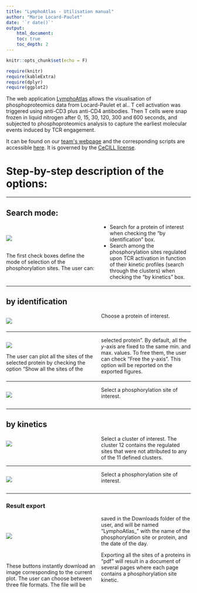 ```yaml
---
title: "LymphoAtlas - Utilisation manual"
author: "Marie Locard-Paulet"
date: '`r date()`' 
output: 
    html_document:
    toc: true
    toc_depth: 2
---
```



<style>
  .col2 {
    columns: 2 200px;         /* number of columns and width in pixels*/
    -webkit-columns: 2 200px; /* chrome, safari */
    -moz-columns: 2 200px;    /* firefox */
  }
</style>

```r
knitr::opts_chunk$set(echo = F)

require(knitr)
require(kableExtra)
require(dplyr)
require(ggplot2)
```



The web application [LymphoAtlas](https://masstools.ipbs.fr/mstools/LymphoAtlas/) allows the visualisation of phosphoproteomics data from Locard-Paulet et al.. T cell activation was triggered using anti-CD3 plus anti-CD4 antibodies. Then T cells were snap frozen in liquid nitrogen after 0, 15, 30, 120, 300 and 600 seconds, and subjected to phosphoproteomics analysis to capture the earliest molecular events induced by TCR engagement.

It can be found on our [team\'s webpage](https://masstools.ipbs.fr/mstools/) and the corresponding scripts are accessible [here](https://github.com/mlocardpaulet/LymphoAtlas_App). It is governed by the [CeCILL license](http://www.cecill.info).

# Step-by-step description of the options:

***

## Search mode:

<div class="col2">

<br />
![](Figures/SearchMode.PNG) 
<br />
<br />

The first check boxes define the mode of selection of the phosphorylation sites. The user can:

* Search for a protein of interest when checking the "by identification" box.
* Search among the phosphorylation sites regulated upon TCR activation in function of their kinetic profiles (search through the clusters) when checking the "by kinetics" box.


</div>

***

## by identification

<div class="col2">

![](Figures/InputProt.PNG) 

Choose a protein of interest.

</div>


***

<div class="col2">

![](Figures/AllSites.PNG) 
<br />

The user can plot all the sites of the selected protein by checking the option "Show all the sites of the selected protein". By default, all the *y*-axis are fixed to the same min. and max. values. To free them, the user can check "Free the y-axis". This option will be reported on the exported figures.

</div>

***

<div class="col2">

![](Figures/InputPsite.PNG) 

Select a phosphorylation site of interest.

</div>

***

## by kinetics

<div class="col2">

![](Figures/InputCluster.PNG) 

Select a cluster of interest. The cluster 12 contains the regulated sites that were not attributed to any of the 11 defined clusters.

</div>


***

<div class="col2">

![](Figures/InputPsite.PNG) 

Select a phosphorylation site of interest.

</div>

***


### Result export

<div class="col2">
<br />
<br />
![](Figures/Download.PNG) 
<br />
<br />
<br />
<br />

These buttons instantly download an image corresponding to the current plot. The user can choose between three file formats. The file will be saved in the Downloads folder of the user, and will be named "LymphoAtlas_" with the name of the phosphorylation site or protein, and the date of the day.

Exporting all the sites of a proteins in "pdf" will result in a document of several pages where each page contains a phosphorylation site kinetic.
</div>